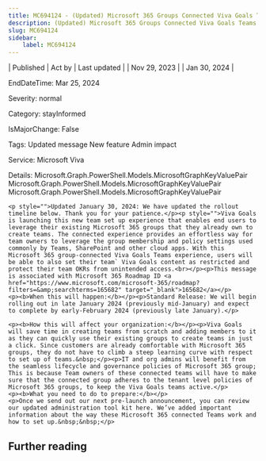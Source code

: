 ```yaml
---
title: MC694124 - (Updated) Microsoft 365 Groups Connected Viva Goals Teams
description: (Updated) Microsoft 365 Groups Connected Viva Goals Teams
slug: MC694124
sidebar:
    label: MC694124
---
```



| Published | Act by | Last updated |
| Nov 29, 2023 |  | Jan 30, 2024 |

EndDateTime: Mar 25, 2024

Severity: normal

Category: stayInformed

IsMajorChange: False

Tags: Updated message New feature Admin impact

Service: Microsoft Viva

Details: Microsoft.Graph.PowerShell.Models.MicrosoftGraphKeyValuePair Microsoft.Graph.PowerShell.Models.MicrosoftGraphKeyValuePair Microsoft.Graph.PowerShell.Models.MicrosoftGraphKeyValuePair

```
<p style="">Updated January 30, 2024: We have updated the rollout timeline below. Thank you for your patience.</p><p style="">Viva Goals is launching this new team set up experience that enables end users to leverage their existing Microsoft 365 groups that they already own to create teams. The connected experience provides an effortless way for team owners to leverage the group membership and policy settings used commonly by Teams, SharePoint and other cloud apps. With this Microsoft 365 group-connected Viva Goals Teams experience, users will be able to also set their team` Viva Goals content as restricted and protect their team OKRs from unintended access.<br></p><p>This message is associated with Microsoft 365 Roadmap ID <a href="https://www.microsoft.com/microsoft-365/roadmap?filters=&amp;searchterms=165682" target="_blank">165682</a></p>
<p><b>When this will happen:</b></p><p>Standard Release: We will begin rolling out in late January 2024 (previously mid-January) and expect to complete by early-February 2024 (previously late January).</p>

<p><b>How this will affect your organization:</b></p><p>Viva Goals will save time in creating teams from scratch and adding members to it as they can quickly use their existing groups to create teams in just a click. Since customers are already comfortable with Microsoft 365 groups, they do not have to climb a steep learning curve with respect to set up of teams.&nbsp;</p><p>IT and org admins will benefit from the seamless lifecycle and governance policies of Microsoft 365 group; This is because Team owners of these connected teams will have to make sure that the connected group adheres to the tenant level policies of Microsoft 365 groups, to keep the Viva Goals teams active.</p>
<p><b>What you need to do to prepare:</b></p>
<p>Once we send out our next pre-launch announcement, you can review our updated administration tool kit here. We’ve added important information about the way these Microsoft 365 connected Teams work and how to set up.&nbsp;&nbsp;</p>
```

## Further reading
